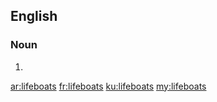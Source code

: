 ==English==

===Noun===
{{head|en}}

# {{plural of|lifeboat}}

[[ar:lifeboats]]
[[fr:lifeboats]]
[[ku:lifeboats]]
[[my:lifeboats]]